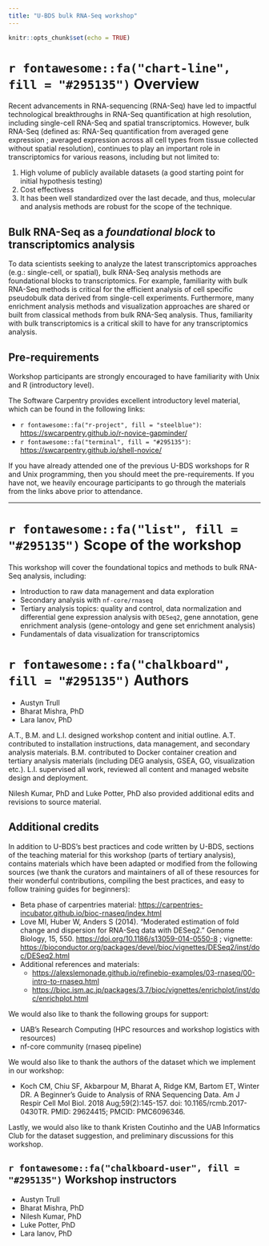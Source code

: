 ```yaml
---
title: "U-BDS bulk RNA-Seq workshop"
---
```


```r
knitr::opts_chunk$set(echo = TRUE)
```

# `r fontawesome::fa("chart-line", fill = "#295135")` Overview 

Recent advancements in RNA-sequencing (RNA-Seq) have led to impactful technological 
breakthroughs in RNA-Seq quantification at high resolution, including single-cell 
RNA-Seq and spatial transcriptomics. However, bulk RNA-Seq 
(defined as: RNA-Seq quantification from averaged gene expression ; 
averaged expression across all cell types from tissue collected without 
spatial resolution), continues to play an important role in transcriptomics 
for various reasons, including but not limited to: 

1. High volume of publicly available datasets  (a good starting point for 
initial hypothesis testing) 
2. Cost effectivess 
3. It has been well standardized over the last decade, 
and thus, molecular and analysis methods are robust for the scope of the technique.

## Bulk RNA-Seq as a *foundational block* to transcriptomics analysis 

To data scientists seeking to analyze the latest transcriptomics approaches 
(e.g.: single-cell, or spatial), bulk RNA-Seq analysis methods are foundational 
blocks to transcriptomics. For example, familiarity with bulk RNA-Seq methods is
critical for the efficient analysis of cell specific pseudobulk data derived from
single-cell experiments. Furthermore, many enrichment analysis methods and 
visualization approaches are shared or built from classical methods from bulk
RNA-Seq analysis. Thus, familiarity with bulk transcriptomics is a critical skill
to have for any transcriptomics analysis.

## Pre-requirements

Workshop participants are strongly encouraged to have familiarity with Unix and R (introductory level).

The Software Carpentry provides excellent introductory level material, which can be found in the following links:

* `r fontawesome::fa("r-project", fill = "steelblue")`: <https://swcarpentry.github.io/r-novice-gapminder/>
* `r fontawesome::fa("terminal", fill = "#295135")`: <https://swcarpentry.github.io/shell-novice/>

If you have already attended one of the previous U-BDS workshops for R and Unix
programming, then you should meet the pre-requirements. If you have not, we
heavily encourage participants to go through the materials from the links above
prior to attendance. 

_____________

# `r fontawesome::fa("list", fill = "#295135")` Scope of the workshop 

This workshop will cover the foundational topics and methods to bulk RNA-Seq analysis, including:

* Introduction to raw data management and data exploration
* Secondary analysis with `nf-core/rnaseq`
* Tertiary analysis topics: quality and control, data normalization and differential 
gene expression analysis with `DESeq2`, gene annotation, gene enrichment analysis 
(gene-ontology and gene set enrichment analysis)
* Fundamentals of data visualization for transcriptomics

# `r fontawesome::fa("chalkboard", fill = "#295135")` Authors 

* Austyn Trull
* Bharat Mishra, PhD
* Lara Ianov, PhD

A.T., B.M. and L.I. designed workshop content and initial outline. A.T. contributed
to installation instructions, data management, and secondary analysis materials. B.M.
contributed to Docker container creation and tertiary analysis materials 
(including DEG analysis, GSEA, GO, visualization etc.). 
L.I. supervised all work, reviewed all content and managed website design and deployment.

Nilesh Kumar, PhD and Luke Potter, PhD also provided additional edits and revisions to source material.

## Additional credits

In addition to U-BDS's best practices and code written by U-BDS, sections of the
teaching material for this workshop (parts of tertiary analysis), contains materials
which have been adapted or modified from the following sources (we thank the
curators and maintainers of all of these resources for their wonderful contributions,
compiling the best practices, and easy to follow training guides for beginners):

* Beta phase of carpentries material: <https://carpentries-incubator.github.io/bioc-rnaseq/index.html>
* Love MI, Huber W, Anders S (2014). “Moderated estimation of fold change and dispersion for RNA-Seq data with DESeq2.” Genome Biology, 15, 550. <https://doi.org/10.1186/s13059-014-0550-8> ; vignette: <https://bioconductor.org/packages/devel/bioc/vignettes/DESeq2/inst/doc/DESeq2.html>
* Additional references and materials: 
  * <https://alexslemonade.github.io/refinebio-examples/03-rnaseq/00-intro-to-rnaseq.html>
  * <https://bioc.ism.ac.jp/packages/3.7/bioc/vignettes/enrichplot/inst/doc/enrichplot.html>

We would also like to thank the following groups for support:

* UAB's Research Computing (HPC resources and workshop logistics with resources)
* nf-core community (rnaseq pipeline)

We would also like to thank the authors of the dataset which we implement
in our workshop:

* Koch CM, Chiu SF, Akbarpour M, Bharat A, Ridge KM, Bartom ET, Winter DR.
A Beginner's Guide to Analysis of RNA Sequencing Data. Am J Respir Cell Mol Biol.
2018 Aug;59(2):145-157. doi: 10.1165/rcmb.2017-0430TR. PMID: 29624415; PMCID: PMC6096346.

Lastly, we would also like to thank Kristen Coutinho and the UAB Informatics Club 
for the dataset suggestion, and preliminary discussions for this workshop.

## `r fontawesome::fa("chalkboard-user", fill = "#295135")` Workshop instructors 

* Austyn Trull
* Bharat Mishra, PhD
* Nilesh Kumar, PhD
* Luke Potter, PhD
* Lara Ianov, PhD
